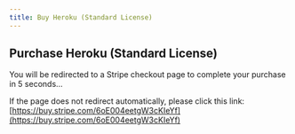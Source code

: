 ```yaml
---
title: Buy Heroku (Standard License)
---
```



<Head>
  <meta httpEquiv="refresh" content="5; url='https://buy.stripe.com/6oE004eetgW3cKIeYf'" />
</Head>

## Purchase Heroku (Standard License)

You will be redirected to a Stripe checkout page to complete your purchase in 5 seconds…

If the page does not redirect automatically, please click this link: [https://buy.stripe.com/6oE004eetgW3cKIeYf](https://buy.stripe.com/6oE004eetgW3cKIeYf)
